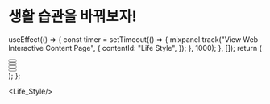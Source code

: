 # 생활 습관을 바꿔보자!


  useEffect(() => {
    const timer = setTimeout(() => {
      mixpanel.track("View Web Interactive Content Page", {
        contentId: "Life Style",
      });
    }, 1000);
  }, []);
  return (
    <div>
      <div className="lg:flex">
        <div className="lg:mr-2 lg:w-1/3 w-full">
          <Button
            title="Introduction"
            description="Introduction"
            query="/Diet/88kg/Life_Style"
          ></Button>
        </div>
        <div className="lg:ml-2 lg:mr-2 lg:w-1/3 w-full">
          <Button
            title="Self Objectification"
            description="의욕 충전 & 자기 객관화"
            query="/Diet/88kg/Life_Style"
          ></Button>
        </div>
        <div className="lg:ml-2 lg:w-1/3 w-full">
          <Button
            title="Changing"
            description="생활 습관의 변화"
            query="/Diet/88kg/Life_Style"
          ></Button>
        </div>
      </div>
      <div className="lg:flex">
        <div className="lg:mr-2 lg:w-1/3 w-full">
          <Button
            title="Mind_First"
            description="몸보다 마음이 먼저!"
            query="/Diet/88kg/Life_Style"
          ></Button>
        </div>
        <div className="lg:ml-2 lg:mr-2 lg:w-1/3 w-full"></div>
        <div className="lg:ml-2 lg:w-1/3 w-full"></div>
      </div>
    </div>
  );
};

<Life_Style/>
